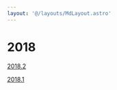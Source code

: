 ```yaml
---
layout: '@/layouts/MdLayout.astro'
---
```






2018
====








[2018.2](2018/oferta-academica-2018.2/view)


[2018.1](2018/oferta-academica-2018.1/view)









